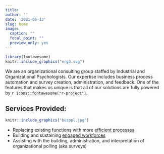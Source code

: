 ```yaml
---
title: 
author: ''
date: '2021-06-13'
slug: home
image:
  caption: ""
  focal_point: ""
  preview_only: yes
---
```


```r

library(fontawesome)
knitr::include_graphics("erg3.svg")
```

We are an organizational consulting group staffed by Industrial and Organizational Psychologists. Our expertise includes business process automation and survey creation, administration, and feedback. One of the features that makes us unique is that all of our solutions are fully powered by [`r icons::fontawesome("r-project")`](https://www.r-project.org/about.html).

## Services Provided:  

```r
knitr::include_graphics("buzppl.jpg")
```

+ Replacing existing functions with more [efficient   processes](https://ergreports.com/automation/)
+ Building and sustaining [engaged workforces](https://ergreports.com/workforce-engagement/)  
+ Assisting with the building, administration, and interpretation of organizational polling (aka surveys)
